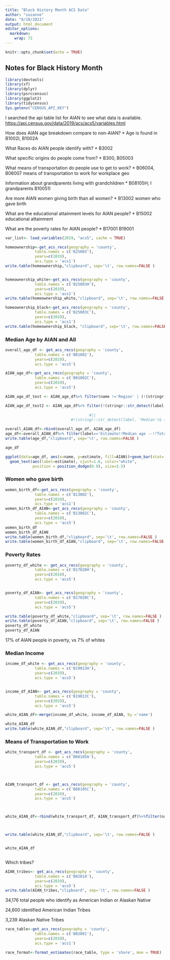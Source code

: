 ```yaml
---
title: "Black History Month ACS Data"
author: "suzanne"
date: "8/19/2021"
output: html_document
editor_options: 
  markdown: 
    wrap: 72
---
```


```r
knitr::opts_chunk$set(echo = TRUE)
```

## Notes for Black History Month

```r
library(devtools)
library(sf)
library(dplyr)
library(psrccensus)
library(ggplot2)
library(tidycensus)
Sys.getenv("CENSUS_API_KEY")
```

I searched the api table list for AIAN to see what data is available.
<https://api.census.gov/data/2019/acs/acs5/variables.html>

How does AIAN age breakdown compare to non-AIAN? \* Age is found in
B1002I, B1002A

What Races do AIAN people identify with? \* B3002

What specific origins do people come from? \* B300, B05003

What means of transportation do people use to get to work? \* B06004,
B06007 means of transportation to work for workplace geo

Information about grandparents living with grandchildren \* B08105H; I
grandparents B10051I

Are more AIAN women giving birth than all women? \* B13002 women who
gave birth

What are the educational attainment levels for AIAN people? \* B15002
educational attainment

What are the poverty rates for AIAN people? \* B17001 B19001

```r
var_list<- load_variables(2019, "acs5", cache = TRUE)
```


```r
homeownership<-get_acs_recs(geography = 'county',
             table.names = c('B25003'),
             years=c(2019),
             acs.type = 'acs1')
write.table(homeownership,"clipboard", sep='\t', row.names=FALSE )


homeownership_white<-get_acs_recs(geography = 'county',
             table.names = c('B25003H'),
             years=c(2019),
             acs.type = 'acs1')
write.table(homeownership_white,"clipboard", sep='\t', row.names=FALSE )

homeownership_black<-get_acs_recs(geography = 'county',
             table.names = c('B25003C'),
             years=c(2019),
             acs.type = 'acs1')
write.table(homeownership_black, "clipboard", sep='\t', row.names=FALSE )
```

### Median Age by AIAN and All

```r

overall_age_df <- get_acs_recs(geography = 'county',
             table.names = c('B01002'),
             years=c(2019),
             acs.type = 'acs5')

AIAN_age_df<-get_acs_recs(geography = 'county',
             table.names = c('B01002C'),
             years=c(2019),
             acs.type = 'acs5')

AIAN_age_df_test <- AIAN_age_df%>% filter(name !='Region' | (!(stringr::str_detect(label, 'Median'))&(stringr::str_detect(label, 'Average'))))

AIAN_age_df_test2 <- AIAN_age_df%>% filter(!(stringr::str_detect(label, 'Median')))
                                     
                                     #||
                             #!(stringr::str_detect(label, 'Median')& (stringr::str_detect(label,'Average'))))

overall_AIAN_df<-rbind(overall_age_df, AIAN_age_df)
age_df<-overall_AIAN_df%>% filter(label=='Estimate!!Median age --!!Total:' & name !='Region') %>% mutate('AIAN'=ifelse(variable=='B01002_001', 'All Population', 'AIAN Population'))
write.table(age_df,"clipboard", sep='\t', row.names=FALSE )

age_df

ggplot(data=age_df, aes(x=name, y=estimate, fill=AIAN))+geom_bar(stat='identity', position=position_dodge())+
  geom_text(aes(label=estimate), vjust=1.6, color="white",
            position = position_dodge(0.9), size=3.5)

```

### Women who gave birth

```r
women_birth_df<-get_acs_recs(geography = 'county',
             table.names = c('B13002'),
             years=c(2019),
             acs.type = 'acs1') 
women_birth_df_AIAN<-get_acs_recs(geography = 'county',
             table.names = c('B13002C'),
             years=c(2019),
             acs.type = 'acs5')
women_birth_df
women_birth_df_AIAN
write.table(women_birth_df,"clipboard", sep='\t', row.names=FALSE )
write.table(women_birth_df_AIAN,"clipboard", sep='\t', row.names=FALSE )
```

### Poverty Rates

```r
poverty_df_white <- get_acs_recs(geography = 'county',
             table.names = c('B17020H'),
             years=c(2019),
             acs.type = 'acs5')


poverty_df_AIAN<- get_acs_recs(geography = 'county',
             table.names = c('B17020C'),
             years=c(2019),
             acs.type = 'acs5')

write.table(poverty_df_white,"clipboard", sep='\t', row.names=FALSE )
write.table(poverty_df_AIAN,"clipboard", sep='\t', row.names=FALSE )
poverty_df_white
poverty_df_AIAN
```

17% of AIAN people in poverty, vs 7% of whites

### Median Income

```r

income_df_white <- get_acs_recs(geography = 'county',
             table.names = c('B19013H'),
             years=c(2019),
             acs.type = 'acs5')


income_df_AIAN<- get_acs_recs(geography = 'county',
             table.names = c('B19013C'),
             years=c(2019),
             acs.type = 'acs5')

white_AIAN_df<-merge(income_df_white, income_df_AIAN, by ='name')

white_AIAN_df
write.table(white_AIAN_df,"clipboard", sep='\t', row.names=FALSE )

```

### Means of Transportation to Work

```r

white_transport_df <- get_acs_recs(geography = 'county',
             table.names = c('B08105A'),
             years=c(2019),
             acs.type = 'acs5')



AIAN_transport_df <- get_acs_recs(geography = 'county',
             table.names = c('B08105C'),
             years=c(2019),
             acs.type = 'acs5')



white_AIAN_df<-rbind(white_transport_df, AIAN_transport_df)%>%filter(name=='Region')



write.table(white_AIAN_df,"clipboard", sep='\t', row.names=FALSE )


white_AIAN_df



```

Which tribes?

```r
AIAN_tribes<- get_acs_recs(geography = 'county',
             table.names = c('B02014'),
             years=c(2019),
             acs.type = 'acs5')
write.table(AIAN_tribes,"clipboard", sep='\t', row.names=FALSE )
```

34,176 total people who identify as American Indian or Alaskan Native

24,600 identified American Indian Tribes

3,239 Alaskan Native Tribes

```r
race_table<-get_acs_recs(geography = 'county',
             table.names = c('B02001'),
             years=c(2019),
             acs.type = 'acs1')

race_format<-format_estimates(race_table, type = 'share', moe = TRUE)
```



